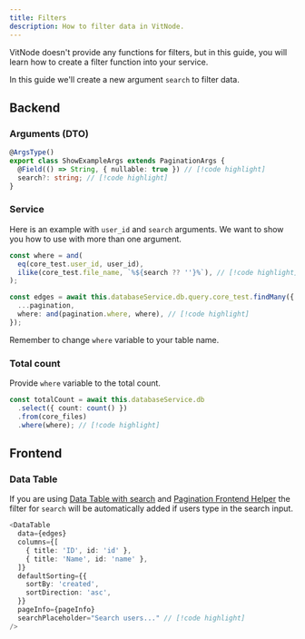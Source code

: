```yaml
---
title: Filters
description: How to filter data in VitNode.
---
```


VitNode doesn't provide any functions for filters, but in this guide, you will learn how to create a filter function into your service.

In this guide we'll create a new argument `search` to filter data.

## Backend

 
<Steps>
<Step>
 
### Arguments (DTO)

```ts title="show/dto/show.args.ts"
@ArgsType()
export class ShowExampleArgs extends PaginationArgs {
  @Field(() => String, { nullable: true }) // [!code highlight]
  search?: string; // [!code highlight]
}
```

</Step>

<Step>
 
### Service

Here is an example with `user_id` and `search` arguments. We want to show you how to use with more than one argument.

```ts title="show/show.service.ts"
const where = and(
  eq(core_test.user_id, user_id),
  ilike(core_test.file_name, `%${search ?? ''}%`), // [!code highlight]
);

const edges = await this.databaseService.db.query.core_test.findMany({
  ...pagination,
  where: and(pagination.where, where), // [!code highlight]
});
```

Remember to change `where` variable to your table name.

</Step>

<Step>

### Total count

Provide `where` variable to the total count.

```ts title="show/show.service.ts"
const totalCount = await this.databaseService.db
  .select({ count: count() })
  .from(core_files)
  .where(where); // [!code highlight]
```

</Step>

</Steps>

## Frontend

### Data Table

If you are using [Data Table with search](/docs/ui/data-table#with-search) and [Pagination Frontend Helper](/docs/dev/database-pagination#frontend) the filter for `search` will be automatically added if users type in the search input.

```ts title="example.tsx"
<DataTable
  data={edges}
  columns={[
    { title: 'ID', id: 'id' },
    { title: 'Name', id: 'name' },
  ]}
  defaultSorting={{
    sortBy: 'created',
    sortDirection: 'asc',
  }}
  pageInfo={pageInfo}
  searchPlaceholder="Search users..." // [!code highlight]
/>
```
